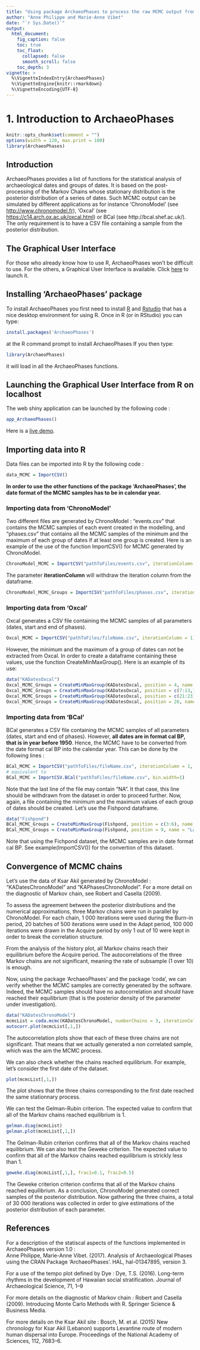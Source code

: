 ```yaml
---
title: "Using package ArchaeoPhases to process the raw MCMC output from chronological modelling software."
author: "Anne Philippe and Marie-Anne Vibet"
date: "`r Sys.Date()`"
output:
  html_document:
    fig_caption: false
    toc: true
    toc_float:
      collapsed: false
      smooth_scroll: false
    toc_depth: 3
vignette: >
  %\VignetteIndexEntry{ArchaeoPhases}
  %\VignetteEngine{knitr::rmarkdown}
  %\VignetteEncoding{UTF-8}
---
```


1. Introduction to ArchaeoPhases
===============

```r
knitr::opts_chunk$set(comment = "")
options(width = 120, max.print = 100)
library(ArchaeoPhases)
```

## Introduction

ArchaeoPhases provides a list of functions for the statistical analysis of archaeological dates and groups of dates. It is based on the post-processing of the Markov Chains whose stationary distribution is the posterior distribution of a series of dates. Such MCMC output can be simulated by different applications as for instance 'ChronoModel' (see <http://www.chronomodel.fr>), 'Oxcal' (see <https://c14.arch.ox.ac.uk/oxcal.html>) or BCal (see http://bcal.shef.ac.uk/). 
The only requirement is to have a CSV file containing a sample from the posterior distribution.



## The Graphical User Interface
For those who already know how to use R, ArchaeoPhases won't be difficult to use. 
For the others, a Graphical User Interface is available. Click [here](https://archaeology-bayesian-modelling.shinyapps.io/ArchaeoPhases/) to launch it. 


## Installing 'ArchaeoPhases' package

To install ArchaeoPhases you first need to install [R](https://www.r-project.org) and  [Rstudio](http://www.rstudio.com) that has a nice desktop environment for using R. Once in R (or in RStudio) you can type:

```r
install.packages('ArchaeoPhases')
```

at the R command prompt to install ArchaeoPhases If you then type:

```r
library(ArchaeoPhases)
```

it will load in all the ArchaeoPhases functions.

## Launching the Graphical User Interface from R on localhost
The web shiny application can be launched by the following code : 

```r
app_ArchaeoPhases()
```
Here is a [live demo](https://archaeology-bayesian-modelling.shinyapps.io/ArchaeoPhases/). 


## Importing data into R

Data files can be imported into R by the following code :
```r
data_MCMC = ImportCSV()
```
**In order to use the other functions of the package 'ArchaeoPhases', the date format of the MCMC samples has to be in calendar year.** 

### Importing data from 'ChronoModel'
Two different files are generated by ChronoModel : "events.csv" that contains the MCMC samples of each event created in the modelling, and "phases.csv" that contains all the MCMC samples of the minimum and the maximum of each group of dates if at least one group is created. 
Here is an example of the use of the function ImportCSV() for MCMC generated by ChronoModel. 
```r
ChronoModel_MCMC = ImportCSV("pathToFiles/events.csv", iterationColumn = 1)
```
The parameter **iterationColumn** will withdraw the iteration column from the dataframe. 
```r
ChronoModel_MCMC_Groups = ImportCSV("pathToFiles/phases.csv", iterationColumn = 1)
```

### Importing data from 'Oxcal'
Oxcal generates a CSV file containing the MCMC samples of all parameters (dates, start and end of phases). 
```r
Oxcal_MCMC = ImportCSV("pathToFiles/fileName.csv", iterationColumn = 1)
```
However, the minimum and the maximum of a group of dates can not be extracted from Oxcal. In order to create a dataframe containing these values, use the function CreateMinMaxGroup(). 
Here is an example of its use:
```r
data("KADatesOxcal")
Oxcal_MCMC_Groups = CreateMinMaxGroup(KADatesOxcal, position = 4, name = "IUP")
Oxcal_MCMC_Groups = CreateMinMaxGroup(KADatesOxcal, position = c(7:13,15:18), name = "Ahmarian", add=Oxcal_MCMC_Groups)
Oxcal_MCMC_Groups = CreateMinMaxGroup(KADatesOxcal, position = c(21:23), name = "UP", add=Oxcal_MCMC_Groups)
Oxcal_MCMC_Groups = CreateMinMaxGroup(KADatesOxcal, position = 26, name = "EPI", add=Oxcal_MCMC_Groups, exportFile = "Oxcal_MCMC_Groups.csv")
```

### Importing data from 'BCal'
BCal generates a CSV file containing the MCMC samples of all parameters (dates, start and end of phases). However, **all dates are in format cal BP, that is in year before 1950**. 
Hence, the MCMC have to be converted from the date format cal BP into the calendar year. This can be done by the following lines :
```r
BCal_MCMC = ImportCSV("pathToFiles/fileName.csv", iterationColumn = 1, referenceYear = 1950, rowToWithdraw = "last", bin.width=1)
# equivalent to 
BCal_MCMC = ImportCSV.BCal("pathToFiles/fileName.csv", bin.width=1)
```
Note that the last line of the file may contain "NA". It that case, this line should be withdrawn from the dataset in order to proceed further. 
Now, again, a file containing the minimum and the maximum values of each group of dates should be created. Let's use the Fishpond dataframe. 
```r
data("Fishpond")
BCal_MCMC_Groups = CreateMinMaxGroup(Fishpond, position = c(3:6), name = "Layer.II")
BCal_MCMC_Groups = CreateMinMaxGroup(Fishpond, position = 9, name = "Layer.III", add=BCal_MCMC_Groups, exportFile = "BCal_MCMC_Groups.csv")
```
Note that using the Fichpond dataset, the MCMC samples are in date format cal BP. See example(ImportCSV()) for the convertion of this dataset.


## Convergence of MCMC chains
Let's use the data of Ksar Akil generated by ChronoModel : "KADatesChronoModel" and "KAPhasesChronoModel". For a more detail on the diagnostic of Markov chain, see Robert and Casella (2009).

To assess the agreement between the posterior distributions and the numerical approximations, three Markov chains were run in parallel by ChronoModel. For each chain, 1 000 iterations were used during the Burn-in period, 20 batches of 500 iterations were used in the Adapt period, 100 000 iterations were drawn in the Acquire period by only 1 out of 10 were kept in order to break the correlation structure. 

From the analysis of the history plot, all Markov chains reach their equilibrium before the Acquire period. 
The autocorrelations of the  three Markov chains are not significant, meaning the rate of subsample (1 over 10) is enough. 

Now, using the package 'ArchaeoPhases' and the package 'coda', we can verify whether the MCMC samples are correctly generated by the software. Indeed, the MCMC samples should have no autocorrelation and should have reached their equilibrium (that is the posterior density of the parameter under investigation).  
```r
data("KADatesChronoModel")
mcmcList = coda.mcmc(KADatesChronoModel, numberChains = 3, iterationColumn = 1)
autocorr.plot(mcmcList[,1,])
```
The autocorrelation plots show that each of these three chains are not significant. That means that we actually generated a non correlated sample, which was the aim the MCMC process.  

We can also check whether the chains reached equilibrium. For example, let's consider the first date of the dataset. 
```r
plot(mcmcList[,1,])
```
The plot shows that the three chains corresponding to the first date reached the same stationnary process. 

We can test the Gelman-Rubin criterion. The expected value to confirm that all of the Markov chains reached equilibrium is 1. 
```r
gelman.diag(mcmcList)
gelman.plot(mcmcList[,1,])
```
The Gelman-Rubin criterion confirms that all of the Markov chains reached equilibrium. 
We can also test the Geweke criterion. The expected value to confirm that all of the Markov chains reached equilibrium is strickly less than 1. 
```r
geweke.diag(mcmcList[,1,], frac1=0.1, frac2=0.5)
```
The Geweke criterion criterion confirms that all of the Markov chains reached equilibrium. 
As a conclusion, ChronoModel generated correct samples of the posterior distribution. 
Now gathering the three chains, a total of 30 000 iterations was collected in order to give estimations of the posterior distribution of each parameter.

## References

For a description of the statiscal aspects of the functions implemented in ArchaeoPhases version 1.0 :  
Anne Philippe, Marie-Anne Vibet. (2017). Analysis of Archaeological Phases using the CRAN Package 'ArchaeoPhases'. HAL, hal-01347895, version 3. 

For a use of the tempo plot defined by Dye :
Dye, T.S. (2016). Long-term rhythms in the development of Hawaiian social stratification. Journal of Archaeological Science, 71, 1--9

For more details on the diagnostic of Markov chain :
Robert and Casella (2009). Introducing Monte Carlo Methods with R. Springer Science & Business Media.

For more details on the Ksar Akil site :
Bosch, M. et al. (2015) New chronology for Ksar Akil (Lebanon) supports Levantine route of modern human dispersal into Europe. Proceedings of the National Academy of Sciences, 112, 7683--6.
